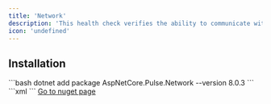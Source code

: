 ```yaml
---
title: 'Network'
description: 'This health check verifies the ability to communicate with Network'
icon: 'undefined'
---
```


## Installation

<Tabs>
  <Tab title=".NET CLI">
    ```bash
    dotnet add package AspNetCore.Pulse.Network --version 8.0.3
    ```
  </Tab>
  <Tab title="Package Reference">
    ```xml
    <PackageReference Include="AspNetCore.Pulse.Network" Version="8.0.3" />
    ```
  </Tab>
  <Tab title="Nuget">
    <a href="https://www.nuget.org/packages/AspNetCore.Pulse.Network/" target="_blank">Go to nuget page</a>
  </Tab>
</Tabs>



